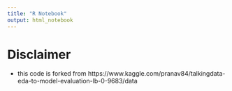 ```yaml
---
title: "R Notebook"
output: html_notebook
---
```



# Disclaimer
- this code is forked from https://www.kaggle.com/pranav84/talkingdata-eda-to-model-evaluation-lb-0-9683/data

```r


```

